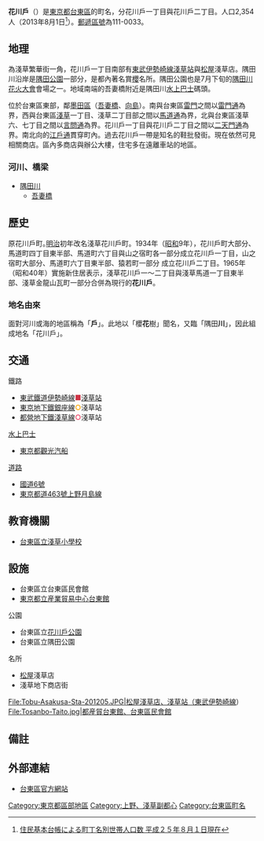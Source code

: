 {{Pathnav|日本|東京都|台東區|frame=1}}
{{Infobox Settlement
|official_name = 花川戶
|native_name =
|settlement_type = [[町|町]]
|image_skyline =
|imagesize =
|image_caption =
|image_flag =
|image_seal =
| image_map =
| map_caption =
| pushpin_map =
|subdivision_type = [[國家|國家]]
|subdivision_name = [[File:Flag_of_Japan.svg|border]] [[日本|日本]]
|subdivision_type1 = [[都道府縣|都道府縣]]
|subdivision_name1 = [[File:Flag_of_Tokyo_Prefecture.svg|25px]] [[東京都|東京都]]
|subdivision_type2 = [[東京都區部|特別區]]
|subdivision_name2 = [[File:Flag_of_Taito,_Tokyo.svg|25px]] [[台東區|台東區]]
|established_title =
|established_date =
|government_type =
|leader_title =
|leader_name =
|area_magnitude =
|area_total_sq_mi =
|area_total_km2 =
|area_land_sq_mi =
|area_land_km2 =
|area_urban_sq_mi =
|area_urban_km2 =
|area_metro_km2 =
|area_metro_sq_mi =
|population_as_of= 2013年（平成25年）8月1日
|population_footnotes =
|population_total = 2354
|population_urban =
|population_metro =
|population_density_sq_mi =
|population_density_km2 =
| timezone = [[日本標準時間|JST]]
| utc_offset = +9
|timezone_DST =
|utc_offset_DST =
|latd=|latm=|lats=|latNS=
|longd=|longm=|longs=|longEW=
|elevation_footnotes=
|elevation_m =
|elevation_ft =
|postal_code_type = [[郵遞區號|郵遞區號]]
|postal_code = 111-0033
|area_code =
|website =
|footnotes =
}}
'''花川戶'''（{{jpn|j=花川戸|hg=はなかわど|rm=Hanakawado|f=y}}）是[[東京都|東京都]][[台東區|台東區]]的町名，分花川戶一丁目與花川戶二丁目。人口2,354人（2013年8月1日<ref>[http://www.city.taito.lg.jp/index/kitemite/abouttaito/setai/setaisu/setaisu2013.files/B_cho2508.pdf 住民基本台帳による町丁名別世帯人口数 平成２５年８月１日現在]{{dead link|date=October 2017 |bot=InternetArchiveBot }}</ref>）。[[郵遞區號|郵遞區號]]為111-0033。

== 地理 ==
為淺草繁華街一角，花川戶一丁目南部有[[東武伊勢崎線|東武伊勢崎線]][[淺草站|淺草站]]與[[松屋_(百貨店)|松屋]]淺草店。隅田川沿岸是[[隅田公園|隅田公園]]一部分，是都內著名賞[[櫻|櫻]]名所。隅田公園也是7月下旬的[[隅田川花火大會|隅田川花火大會]]會場之一。地域南端的吾妻橋附近是隅田川[[水上巴士|水上巴士]]碼頭。

位於台東區東部，鄰[[墨田區|墨田區]]（[[吾妻橋_(墨田區)|吾妻橋]]、[[向島_(墨田區)|向島]]）。南與台東區[[雷門_(台東區)|雷門]]之間以[[雷門通|雷門通]]為界，西與台東區[[淺草|淺草]]一丁目、淺草二丁目部之間以[[馬道通|馬道通]]為界，北與台東區淺草六、七丁目之間以[[言問通|言問通]]為界。花川戶一丁目與花川戶二丁目之間以[[二天門通|二天門通]]為界。南北向的[[江戶通|江戶通]]貫穿町內。過去花川戶一帶是知名的鞋批發街。現在依然可見相關商店。區內多商店與辦公大樓，住宅多在遠離車站的地區。

=== 河川、橋梁 ===
*[[隅田川|隅田川]]
**[[吾妻橋|吾妻橋]]

== 歷史 ==
原花川戶町｡[[明治|明治]]初年改名淺草花川戶町。1934年（[[昭和|昭和]]9年），花川戶町大部分、馬道町四丁目東半部、馬道町六丁目與山之宿町各一部分成立花川戶一丁目，山之宿町大部分、馬道町六丁目東半部、猿若町一部分
成立花川戶二丁目。1965年（昭和40年）實施新住居表示，淺草花川戶一～二丁目與淺草馬道一丁目東半部、淺草金龍山瓦町一部分合併為現行的'''花川戶'''。
=== 地名由來 ===
面對河川或海的地區稱為「'''戶'''」。此地以「櫻'''花'''樹」聞名，又臨「隅田'''川'''」，因此組成地名「花川戶」。

== 交通 ==
;鐵路
*[[東武鐵道|東武鐵道]][[東武伊勢崎線|伊勢崎線]]<span style="color:#ce3446">■</span>[[淺草站|淺草站]]
*[[東京地下鐵|東京地下鐵]][[東京地下鐵銀座線|銀座線]]<span style="color:orange">'''○'''</span>淺草站{{Smaller| - 設有出入口。（所在地：[[淺草|淺草]]）}}
*[[都營地下鐵|都營地下鐵]][[都營地下鐵淺草線|淺草線]]<span style="color:#EF4868">'''○'''</span>淺草站{{Smaller| - 設有出入口。（所在地：[[駒形|駒形]]）}}
;[[水上巴士|水上巴士]]
*[[東京都觀光汽船|東京都觀光汽船]]{{Smaller| - [[隅田川|隅田川]]行經[[濱離宮恩賜庭園|恩賜濱離宮庭園]]、[[東京港|日之出棧橋]]、[[御台場海濱公園|御台場海濱公園]]、[[豐洲|豐洲]]}}
;[[道路|道路]]
*[[國道6號_(日本)|國道6號]]
*[[東京都道463號上野月島線|東京都道463號上野月島線]]

== 教育機關 ==
*[[台東區立淺草小學校|台東區立淺草小學校]]

==設施==
*台東區立台東區民會館
*[[東京都立產業貿易中心|東京都立産業貿易中心台東館]]
;公園
*台東區立[[花川戶公園|花川戶公園]]
*台東區立隅田公園
;名所
*[[松屋_(百貨店)|松屋]]淺草店{{Smaller| - 與淺草站（東武伊勢崎線）聯開}}
*淺草地下商店街

<gallery>
File:Tobu-Asakusa-Sta-201205.JPG|松屋淺草店、淺草站（東武伊勢崎線）
File:Tosanbo-Taito.jpg|都産貿台東館、台東區民會館
</gallery>

== 備註 ==
{{reflist}}

==外部連結==
*[https://web.archive.org/web/20031011164358/http://www.city.taito.tokyo.jp/ 台東區官方網站]

{{台東區的町名}}
{{DEFAULTSORT:Hanakawado}}
[[Category:東京都區部地區|Category:東京都區部地區]]
[[Category:上野、淺草副都心|Category:上野、淺草副都心]]
[[Category:台東區町名|Category:台東區町名]]